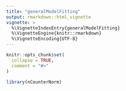 ```yaml
---
title: "generalModelFitting"
output: rmarkdown::html_vignette
vignette: >
  %\VignetteIndexEntry{generalModelFitting}
  %\VignetteEngine{knitr::rmarkdown}
  %\VignetteEncoding{UTF-8}
---
```


```r
knitr::opts_chunk$set(
  collapse = TRUE,
  comment = "#>"
)
```

```r
library(nCounterNorm)
```
